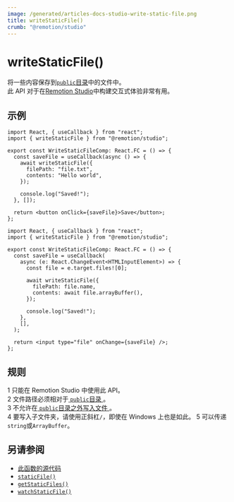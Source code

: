 ```yaml
---
image: /generated/articles-docs-studio-write-static-file.png
title: writeStaticFile()
crumb: "@remotion/studio"
---
```


# writeStaticFile()<AvailableFrom v="4.0.147"/>

将一些内容保存到[`public`目录](/docs/)中的文件中。  
此 API 对于在[Remotion Studio](/docs/terminology/studio)中构建交互式体验非常有用。

## 示例

```tsx twoslash title="将 'Hello world' 写入 public/file.txt"
import React, { useCallback } from "react";
import { writeStaticFile } from "@remotion/studio";

export const WriteStaticFileComp: React.FC = () => {
  const saveFile = useCallback(async () => {
    await writeStaticFile({
      filePath: "file.txt",
      contents: "Hello world",
    });

    console.log("Saved!");
  }, []);

  return <button onClick={saveFile}>Save</button>;
};
```

```tsx twoslash title="允许文件上传"
import React, { useCallback } from "react";
import { writeStaticFile } from "@remotion/studio";

export const WriteStaticFileComp: React.FC = () => {
  const saveFile = useCallback(
    async (e: React.ChangeEvent<HTMLInputElement>) => {
      const file = e.target.files![0];

      await writeStaticFile({
        filePath: file.name,
        contents: await file.arrayBuffer(),
      });

      console.log("Saved!");
    },
    [],
  );

  return <input type="file" onChange={saveFile} />;
};
```

## 规则

<Step>1</Step> 只能在 Remotion Studio 中使用此 API。
<br />
<Step>2</Step> 文件路径必须相对于<a href="/docs/terminology/public-dir">
  <code>public</code>目录
</a>。
<br />
<Step>3</Step> 不允许在<a href="/docs/terminology/public-dir">
  <code>public</code>目录之外写入文件
</a>。<br />
<Step>4</Step> 要写入子文件夹，请使用正斜杠<code>/</code>，即使在 Windows 上也是如此。
<Step>5</Step> 可以传递<code>string</code>或<code>ArrayBuffer</code>。

## 另请参阅

- [此函数的源代码](https://github.com/remotion-dev/remotion/blob/main/packages/studio/src/api/write-static-file.ts)
- [`staticFile()`](/docs/staticfile)
- [`getStaticFiles()`](/docs/studio/get-static-files)
- [`watchStaticFile()`](/docs/studio/watch-static-file)
